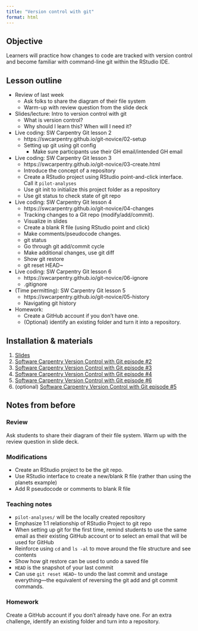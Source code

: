 ```yaml
---
title: "Version control with git"
format: html
---
```


## Objective

Learners will practice how changes to code are tracked with version control and become familiar with command-line git within the RStudio IDE.

## Lesson outline

- Review of last week
    - Ask folks to share the diagram of their file system
    - Warm-up with review question from the slide deck
- Slides/lecture: Intro to version control with git
    - What is version control?
    - Why should I learn this? When will I need it?
- Live coding: SW Carpentry Git lesson 2
    - https://swcarpentry.github.io/git-novice/02-setup
    - Setting up git using git config
        - Make sure participants use their GH email/intended GH email
- Live coding: SW Carpentry Git lesson 3
    - https://swcarpentry.github.io/git-novice/03-create.html
    - Introduce the concept of a repository
    - Create a RStudio project using RStudio point-and-click interface. Call it `pilot-analyses`
    - Use git init to initialize this project folder as a repository
    - Use git status to check state of git repo
- Live coding: SW Carpentry Git lesson 4
    - https://swcarpentry.github.io/git-novice/04-changes
    - Tracking changes to a Git repo (modify/add/commit). 
    - Visualize in slides
    - Create a blank R file (using RStudio point and click)
    - Make comments/pseudocode changes.
    - git status
    - Go through git add/commit cycle
    - Make additional changes, use git diff
    - Show git restore
    - git reset HEAD~
- Live coding: SW Carpentry Git lesson 6
    - https://swcarpentry.github.io/git-novice/06-ignore
    - .gitignore
- (Time permitting): SW Carpentry Git lesson 5
    - https://swcarpentry.github.io/git-novice/05-history
    - Navigating git history
- Homework:
    - Create a GitHub account if you don't have one.
    - (Optional) identify an existing folder and turn it into a repository. 

## Installation & materials

1.  [Slides](https://docs.google.com/presentation/d/1sbHdLtxfVFv-4V6tY_P89zhnxCA49rKwW3B3RBBv7Qg/edit#slide=id.p)
2.  [Software Carpentry Version Control with Git episode #2](https://swcarpentry.github.io/git-novice/02-setup)
3.  [Software Carpentry Version Control with Git episode #3](https://swcarpentry.github.io/git-novice/03-create)
4.  [Software Carpentry Version Control with Git episode #4](https://swcarpentry.github.io/git-novice/04-changes)
5.  [Software Carpentry Version Control with Git episode #6](https://swcarpentry.github.io/git-novice/06-ignore)
6.  (optional) [Software Carpentry Version Control with Git episode #5](https://swcarpentry.github.io/git-novice/05-history)

## Notes from before

### Review

Ask students to share their diagram of their file system. Warm up with the review question in slide deck.

### Modifications

-   Create an RStudio project to be the git repo.
-   Use RStudio interface to create a new/blank R file (rather than using the planets example)
-   Add R pseudocode or comments to blank R file

### Teaching notes

-   `pilot-analyses/` will be the locally created repository
-   Emphasize 1:1 relationship of RStudio Project to git repo
-   When setting up git for the first time, remind students to use the same email as their existing GitHub account or to select an email that will be used for GitHub
-   Reinforce using `cd` and `ls -al` to move around the file structure and see contents
-   Show how git restore can be used to undo a saved file
-   `HEAD` is the snapshot of your last commit
-   Can use `git reset HEAD~` to undo the last commit and unstage everything---the equivalent of reversing the git add and git commit commands.

### Homework

Create a GitHub account if you don't already have one. For an extra challenge, identify an existing folder and turn into a repository.
